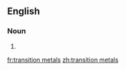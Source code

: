 ==English==

===Noun===
{{head|en}}

# {{plural of|transition metal}}

[[fr:transition metals]]
[[zh:transition metals]]